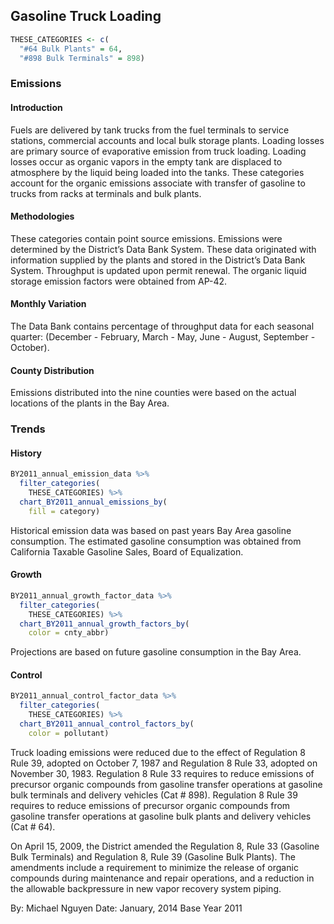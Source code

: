 ## Gasoline Truck Loading

```r
THESE_CATEGORIES <- c(
  "#64 Bulk Plants" = 64,
  "#898 Bulk Terminals" = 898)
```

### Emissions

#### Introduction {-}

Fuels are delivered by tank trucks from the fuel terminals to service stations, commercial accounts and local bulk storage plants. Loading losses are primary source of evaporative emission from truck loading. Loading losses occur as organic vapors in the empty tank are displaced to atmosphere by the liquid being loaded into the tanks. These categories account for the organic emissions associate with transfer of gasoline to trucks from racks at terminals and bulk plants.

#### Methodologies {-}

These categories contain point source emissions. Emissions were determined by the District's Data Bank System. These data originated with information supplied by the plants and stored in the District's Data Bank System. Throughput is updated upon permit renewal. The organic liquid storage emission factors were obtained from AP-42.

#### Monthly Variation {-}

The Data Bank contains percentage of throughput data for each seasonal quarter: (December - February, March - May, June - August, September - October).

#### County Distribution {-}

Emissions distributed into the nine counties were based on the actual locations of the plants in the Bay Area.

### Trends

#### History {-}

```r
BY2011_annual_emission_data %>%
  filter_categories(
    THESE_CATEGORIES) %>%
  chart_BY2011_annual_emissions_by(
    fill = category)
```

Historical emission data was based on past years Bay Area gasoline consumption. The estimated gasoline consumption was obtained from California Taxable Gasoline Sales, Board of Equalization.

#### Growth {-}

```r
BY2011_annual_growth_factor_data %>%
  filter_categories(
    THESE_CATEGORIES) %>%
  chart_BY2011_annual_growth_factors_by(
    color = cnty_abbr)
```

Projections are based on future gasoline consumption in the Bay Area.

#### Control {-}

```r
BY2011_annual_control_factor_data %>%
  filter_categories(
    THESE_CATEGORIES) %>%
  chart_BY2011_annual_control_factors_by(
    color = pollutant)
```

Truck loading emissions were reduced due to the effect of Regulation 8 Rule 39, adopted on October 7, 1987 and Regulation 8 Rule 33, adopted on November 30, 1983. Regulation 8 Rule 33 requires to reduce emissions of precursor organic compounds from gasoline transfer operations at gasoline bulk terminals and delivery vehicles (Cat # 898). Regulation 8 Rule 39 requires to reduce emissions of precursor organic compounds from gasoline transfer operations at gasoline bulk plants and delivery vehicles (Cat # 64).

On April 15, 2009, the District amended the Regulation 8, Rule 33 (Gasoline Bulk Terminals) and Regulation 8, Rule 39 (Gasoline Bulk Plants). The amendments include a requirement to minimize the release of organic compounds during maintenance and repair operations, and a reduction in the allowable backpressure in new vapor recovery system piping.

By: Michael Nguyen 
Date: January, 2014 
Base Year 2011

